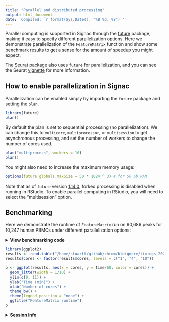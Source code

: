 ```yaml
---
title: "Parallel and distributed processing"
output: html_document
date: 'Compiled: `r format(Sys.Date(), "%B %d, %Y")`'
---
```


Parallel computing is supported in Signac through the [future](https://cran.r-project.org/package=future) package, making it easy to specify different parallelization options.
Here we demonstrate parallelization of the `FeatureMatrix` function and show some benchmark results to get a sense for the amount of speedup you might expect.

The [Seurat](https://satijalab.org/seurat/) package also uses `future` for 
parallelization, and you can see the Seurat [vignette](https://satijalab.org/seurat/v3.1/future_vignette.html) for more information.

## How to enable parallelization in Signac

Parallelization can be enabled simply by importing the `future` package and setting the `plan`.

```r
library(future)
plan()
```

By default the plan is set to sequential processing (no parallelization). We can change this
to `multicore`, `multiprocessor`, or `multisession` to get asynchronous processing, and set the 
number of workers to change the number of cores used.

```r
plan("multiprocess", workers = 10)
plan()
```

You might also need to increase the maximum memory usage:

```r
options(future.globals.maxSize = 50 * 1024 ^ 3) # for 50 Gb RAM
```

Note that as of `future` version [1.14.0](https://cran.r-project.org/web/packages/future/NEWS), forked processing is disabled when running in RStudio. To enable parallel computing in RStudio, you will need to select the "multisession" option.

## Benchmarking

Here we demonstrate the runtime of `FeatureMatrix` run on 90,686 peaks for 10,247 human PBMCs under different parallelization options:

<details>
  <summary>**View benchmarking code**</summary>
  
The following code was run on Ubuntu 18.04 LTS with 12 Intel Xeon W-2135 CPUs @ 3.70GHz and 500 Gb RAM.
  
```r
library(Signac)

# load data
fragments <- "/home/stuartt/data/pbmc10k/atac_pbmc_10k_nextgem_fragments.tsv.gz"
peaks.10k <- read.table(
  file = "/home/stuartt/data/pbmc10k/atac_pbmc_10k_nextgem_peaks.bed",
  col.names = c("chr", "start", "end")
)
peaks <- GenomicRanges::makeGRangesFromDataFrame(peaks.10k)
cells <- readLines("/home/stuartt/data/pbmc10k/cells.txt")

fragments <- CreateFragmentObject(path = fragments, cells = cells, validate.fragments = FALSE)

# set number of replicates
nrep <- 5
results <- data.frame()
process_n <- 2000

# run sequentially
timing.sequential <- c()
for (i in seq_len(nrep)) {
  start <- Sys.time()
  fmat <- FeatureMatrix(fragments = fragments, features = peaks, cells = cells, process_n = process_n)
  timing.sequential <- c(timing.sequential, as.numeric(Sys.time() - start, units = "secs"))
}
res <- data.frame(
  "setting" = rep("Sequential", nrep),
  "cores" = rep(1, nrep),
  "replicate" = seq_len(nrep),
  "time" = timing.sequential
)
results <- rbind(results, res)

# 4 core
library(future)
plan("multiprocess", workers = 4)
options(future.globals.maxSize = 100000 * 1024^2)

timing.4core <- c()
for (i in seq_len(nrep)) {
  start <- Sys.time()
  fmat <- FeatureMatrix(fragments = fragments, features = peaks, cells = cells, process_n = process_n)
  timing.4core <- c(timing.4core, as.numeric(Sys.time() - start, units = "secs"))
}
res <- data.frame(
  "setting" = rep("Parallel", nrep),
  "cores" = rep(4, nrep),
  "replicate" = seq_len(nrep),
  "time" = timing.4core
)
results <- rbind(results, res)

# 10 core
plan("multiprocess", workers = 10)

timing.10core <- c()
for (i in seq_len(nrep)) {
  start <- Sys.time()
  fmat <- FeatureMatrix(fragments = fragments, features = peaks, cells = cells, process_n = process_n)
  timing.10core <- c(timing.10core, as.numeric(Sys.time() - start, units = "secs"))
}
res <- data.frame(
  "setting" = rep("Parallel", nrep),
  "cores" = rep(10, nrep),
  "replicate" = seq_len(nrep),
  "time" = timing.10core
)
results <- rbind(results, res)

# save results
write.table(
  x = results,
  file = paste0("/home/stuartt/github/chrom/bldignore/timings_", Sys.date(), ".tsv"),
  quote = FALSE,
  row.names = FALSE
)
```

</details>

```r
library(ggplot2)
results <- read.table("/home/stuartt/github/chrom/bldignore/timings_2020-06-24.tsv", header = TRUE)
results$cores <- factor(results$cores, levels = c("1", "4", "10"))

p <- ggplot(results, aes(x = cores, y = time/60, color = cores)) +
  geom_jitter(width = 1/10) +
  ylim(c(0, 11)) +
  ylab("Time (min)") +
  xlab("Number of cores") +
  theme_bw() +
  theme(legend.position = "none") +
  ggtitle("FeatureMatrix runtime")
p
```

<details>
  <summary>**Session Info**</summary>

```r
sessionInfo()
```

</details>

